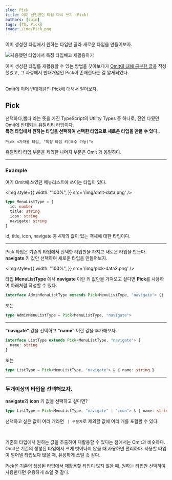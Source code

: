 ```yaml
---
slug: Pick
title: 이미 선언했던 타입 다시 쓰기 (Pick)
authors: [suin]
tags: [TS, Pick]
image: /img/Pick.png
---
```


이미 생성한 타입에서 원하는 타입만 골라 새로운 타입을 만들어보자.

<!--truncate-->

![사용했던 타입에서 특정 타입빼고 재활용하기](/img/Pick.png)

이미 생성한 타입를 재활용할 수 있는 방법을 찾아보다가 [Omit에 대해 공부한 글](2023-09-29-mdx-blog-post.mdx)을 작성했었고, 그 과정에서 반대개념인 Pick이 존재한다는 걸 알게되었다.

<br />
Omit에 이어 반대개념인 Pick에 대해서 알아보자.

## Pick

선택하다,뽑다 라는 뜻을 가진 TypeScript의 Utility Types 중 하나로, 전엔 다뤘던 Omit에 반대되는 유틸리티 타입이다.<br/>
**특정 타입에서 원하는 타입을 선택하여 선택한 타입으로 새로운 타입을 만들 수 있다.**.

`Pick <가져올 타입, "특정 타입 키(복수 가능)">`

유틸리티 타입 부분을 제외한 나머지 부분은 Omit 과 동일하다.

---

### Example

여기 Omit에 쓰였던 메뉴리스트에 쓰이는 타입이 있다.

<img
  style={{
    width: "100%",
  }}
  src='/img/omit-data.png'
/>

```ts
type MenuListType = {
  id: number
  title: string
  icon: string
  navigate: string
}
```

id, title, icon, navigate 총 4개의 값이 있는 객체에 대한 타입이다.

---

Pick 타입은 기존의 타입에서 선택한 타입만을 가지고 새로운 타입을 만든다. **navigate** 키 값만 선택하여 새로운 타입을 만들어보자.

<img
  style={{
    width: "100%",
  }}
  src='/img/pick-data2.png'
/>

타입 **MenuListType** 에서 **navigate** 이란 키 값만을 가져오고 싶다면 **Pick**를 사용하여
아래처럼 작성할 수 있다.<br/>

```ts
interface AdminMenuListType extends Pick<MenuListType, "navigate"> {}
```

또는

```ts
type AdminMenuListType = Pick<MenuListType, "navigate">
```

---

**"navigate"** 값을 선택하고 **"name"** 이란 값을 추가해보자.

```ts
interface ListType extends Pick<MenuListType, "navigate"> {
  name: string
}
```

또는

```ts
type ListType = Pick<MenuListType, "navigate"> & { name: string }
```

---

### 두개이상의 타입을 선택해보자.

**navigate**와 **icon** 키 값을 선택하고 싶다면?

```ts
type ListType = Pick<MenuListType, "navigate" | "icon"> & { name: string }
```

선택하고 싶은 값이 여러 개라면 ` | 구분자`로 제외할 값에 여러 개를 포함할 수 있다.

<br />

기존의 타입에서 원하는 값을 추출하여 재활용할 수 있다는 점에서는 Omit과 비슷하다.
Omit은 기존의 생성된 타입에서 크게 벗어나지 않을 때 사용하면 편리하다. 사용할 타입이 덜어낼 타입보다 많을 때, 유용하게 쓰일 것 같다.

Pick은 기존의 생성된 타입에서 재활용할 타입이 많지 않을 때, 원하는 타입만 선택하여 사용한다면 유용하게 쓰일 것 같다.

<br />
